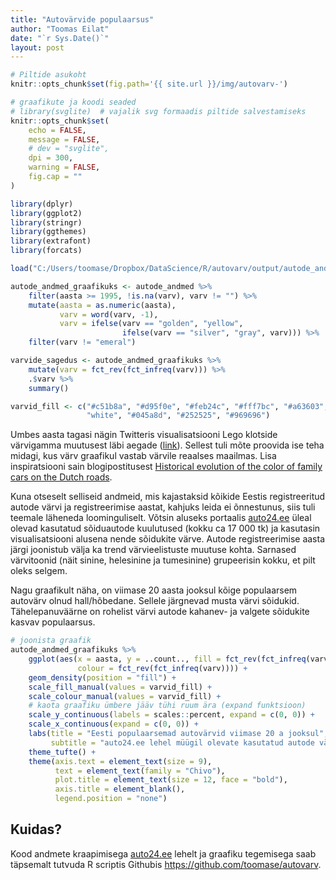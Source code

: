 ```yaml
---
title: "Autovärvide populaarsus"
author: "Toomas Eilat"
date: "`r Sys.Date()`"
layout: post
---
```


```r
# Piltide asukoht
knitr::opts_chunk$set(fig.path='{{ site.url }}/img/autovarv-')
```

```r
# graafikute ja koodi seaded
# library(svglite)  # vajalik svg formaadis piltide salvestamiseks
knitr::opts_chunk$set(
    echo = FALSE, 
    message = FALSE,
    # dev = "svglite",
    dpi = 300,
    warning = FALSE,
    fig.cap = ""
)
```

```r
library(dplyr)
library(ggplot2)
library(stringr)
library(ggthemes)
library(extrafont)
library(forcats)

load("C:/Users/toomase/Dropbox/DataScience/R/autovarv/output/autode_andmed.RData")

autode_andmed_graafikuks <- autode_andmed %>%
    filter(aasta >= 1995, !is.na(varv), varv != "") %>%
    mutate(aasta = as.numeric(aasta),
           varv = word(varv, -1),
           varv = ifelse(varv == "golden", "yellow", 
                         ifelse(varv == "silver", "gray", varv))) %>%
    filter(varv != "emeral")

varvide_sagedus <- autode_andmed_graafikuks %>%
    mutate(varv = fct_rev(fct_infreq(varv))) %>%
    .$varv %>%
    summary()

varvid_fill <- c("#c51b8a", "#d95f0e", "#feb24c", "#fff7bc", "#a63603", "#31a354", "#de2d26",
                 "white", "#045a8d", "#252525", "#969696")
```

Umbes aasta tagasi nägin Twitteris visualisatsiooni Lego klotside värvigamma muutusest läbi aegade ([link](https://github.com/kingjr/lego_chart)). Sellest tuli mõte proovida ise teha midagi, kus värv graafikul vastab värvile reaalses maailmas. Lisa inspiratsiooni sain blogipostitusest [Historical evolution of the color of family cars on the Dutch roads](http://www.datagraver.com/case/historical-development-of-the-color-of-family-cars-on-the-dutch-roads).

Kuna otseselt selliseid andmeid, mis kajastaksid kõikide Eestis registreeritud autode värvi ja registreerimise aastat, kahjuks leida ei õnnestunus, siis tuli teemale läheneda loominguliselt. Võtsin aluseks portaalis [auto24.ee](http://auto24.ee) üleal olevad kasutatud sõiduautode kuulutused (kokku ca 17 000 tk) ja kasutasin visualisatsiooni alusena nende sõidukite värve. Autode registreerimise aasta järgi joonistub välja ka trend värvieelistuste muutuse kohta. Sarnased värvitoonid (näit sinine, helesinine ja tumesinine) grupeerisin kokku, et pilt oleks selgem.

Nagu graafikult näha, on viimase 20 aasta jooksul kõige populaarsem autovärv olnud hall/hõbedane. Sellele järgnevad musta värvi sõidukid. Tähelepanuväärne on rohelist värvi autode kahanev- ja valgete sõidukite kasvav populaarsus.

```r
# joonista graafik
autode_andmed_graafikuks %>%
    ggplot(aes(x = aasta, y = ..count.., fill = fct_rev(fct_infreq(varv)), 
               colour = fct_rev(fct_infreq(varv)))) +
    geom_density(position = "fill") +
    scale_fill_manual(values = varvid_fill) +
    scale_colour_manual(values = varvid_fill) +
    # kaota graafiku ümbere jääv tühi ruum ära (expand funktsioon) 
    scale_y_continuous(labels = scales::percent, expand = c(0, 0)) +
    scale_x_continuous(expand = c(0, 0)) +
    labs(title = "Eesti populaarsemad autovärvid viimase 20 a jooksul",
         subtitle = "auto24.ee lehel müügil olevate kasutatud autode värv registreerimise aasta lõikes \n(andmed seisuga okt 2016)") +
    theme_tufte() +
    theme(axis.text = element_text(size = 9),
          text = element_text(family = "Chivo"),
          plot.title = element_text(size = 12, face = "bold"),
          axis.title = element_blank(),
          legend.position = "none")
```

## Kuidas?
Kood andmete kraapimisega [auto24.ee](http://auto24.ee) lehelt ja graafiku tegemisega saab täpsemalt tutvuda R scriptis Githubis [https://github.com/toomase/autovarv](https://github.com/toomase/autovarv).